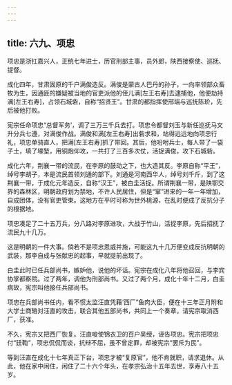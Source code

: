 ```yaml
---
---
---
```

title: 六九、项忠
---



项忠是浙扛嘉兴人，正统七年进士，历官刑部主事，员外郎，陕西接察使、巡抚、提督。

成化四年，甘肃固原的千户满俊造反。满俊是蒙古人巴丹的孙子，一向率领部众畜牧为生，因通匪的嫌疑被当地的官吏派他的侄儿满[左王右寿]去逮捕他，他便劫持满[左王右寿]，占领石城砦，自称“招贤王”。甘肃的都指挥使邢端与巡抚陈玠，先后被他打败。

宪宗任命项忠“总督军务’，调了三万三千兵去打。项忠令都督刘玉与新任巡抚马文升分兵七遵，对满俊作战。满俊和满[左王右寿]出砦求和，站得远远地向项忠行礼，项忠单骑直人，把满[左王右寿]抓了带回。其后，他吩咐兵士，每人带了一袋子土，填了壕堑，用铜炮仰攻，一共打了三百多次仗，活捉满俊，攻下石城砦。

成化六年，荆襄一带的流民，在李原的鼓动之下，也大造其反。李原自称“平王”，绰号李胡子，本是流民首领刘通的部下。刘通是河南西华人，绰号刘千斤，到了这荆襄一带，于成化元年造反，自称“汉王”，被白圭活捉。所谓荆襄一带，是陕鄂交界的森林区，明朝政府划为禁地，不许人民居住，但是“窜”进来的一年一年增加，自成团体，没有官吏管束。这地方在平时可称为世外桃源，在乱时便成了反抗分子的根据地。

项忠凑足了二十五万兵，分八路对李原进攻，大战于竹山，活捉李原，先后招抚了流民九十几万。

这是明朝的一件大事。倘若不是项忠恩威并施，可能这九十几万便变成反抗明朝的武装，那李自成与张献忠的起事，早就提前出现了。

白圭此时已任兵部尚书，嫉妒他，说他的坏话。宪宗在成化八年将他召回，与李宾协掌都察院。过了两年，调他为刑部尚书。又过了两个月，成化十年十二月，白圭病故，宪宗叫他接任兵部尚书。

项忠在兵部尚书任内，看不惯太监汪直凭藉‘西厂”鱼肉大臣，便在十三年正月附和大学士商辂对汪直的攻击，联合其他五部尚书，共同上一个奏章，请宪宗取消西厂，获准。

不久，宪宗又把西厂恢复。汪直唆使锦衣卫的百户吴绶，诬告项忠。宪宗把项忠付“廷鞫”，项忠侃侃而谈，抗辩不屈，虽不曾定罪，却被宪宗“罢斥为民”。

等到汪直在成化十七年真正下台，项忠才被“复原官”，他不肯就职，请求退休。从此，他在家中闲住，闲住了二十六个年头，在孝宗弘治十五年去世，享寿八十五岁。